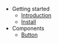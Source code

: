 - Getting started
  - [Introduction](/getting-started/introduction)
  - [Install](/getting-started/install)
- Components
  - [Button](/components/button/code)